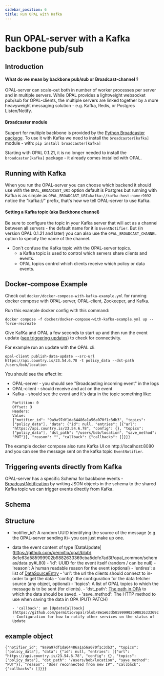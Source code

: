 ```yaml
---
sidebar_position: 6
title: Run OPAL with Kafka
---
```


# Run OPAL-server with a Kafka backbone pub/sub

## Introduction

#### What do we mean by backbone pub/sub or Broadcast-channel ?

OPAL-server can scale-out both in number of worker processes per server and in multiple servers.
While OPAL provides a lightweight websocket pub/sub for OPAL-clients, the multiple servers are linked together by a more heavyweight messaging solution - e.g. Kafka, Redis, or Postgres Listen/Notify.

#### Broadcaster module

Support for multiple backbone is provided by the [Python Broadcaster package](https://pypi.org/project/broadcaster/).
To use it with Kafka we need to install the `broadcaster[kafka]` module - with:
`pip install broadcaster[kafka]`

Starting with OPAL 0.1.21, it is no longer needed to install the `broadcaster[kafka]` package - it already comes installed with OPAL.

## Running with Kafka

When you run the OPAL-server you can choose which backend it should use with the `OPAL_BROADCAST_URI` option default is Postgres but running with Kafka is as simple as `OPAL_BROADCAST_URI=kafka://kafka-host-name:9092`
notice the "kafka://" prefix, that's how we tell OPAL-server to use Kafka.

#### Setting a Kafka topic (aka Backbone channel)

Be sure to configure the topic in your Kafka server that will act as a channel between all servers - the default name for it is `EventNotifier`.
But (in version OPAL 0.1.21 and later) you can also use the `OPAL_BROADCAST_CHANNEL` option to specify the name of the channel.

- Don't confuse the Kafka topic with the OPAL-server topics.
  - a Kafka topic is used to control which servers share clients and events.
  - OPAL topics control which clients receive which policy or data events.

## Docker-compose Example

Check out `docker/docker-compose-with-kafka-example.yml` for running docker compose with OPAL-server, OPAL-client, Zookeeper, and Kafka.

Run this example docker config with this command:

```
docker compose -f docker/docker-compose-with-kafka-example.yml up --force-recreate
```

Give KafKa and OPAL a few seconds to start up and then run the event update ([see triggering updates](/getting-started/quickstart/opal-playground/publishing-data-update)) to check for connectivity.

For example run an update with the OPAL cli:

```
opal-client publish-data-update --src-url https://api.country.is/23.54.6.78 -t policy_data --dst-path /users/bob/location
```

You should see the effect in:

- OPAL-server - you should see "Broadcasting incoming event" in the logs
- OPAL-client - should receive and act on the event
- Kafka - should see the event and it's data in the topic
  something like:
  ```Key: null
  Partition: 0
  Offset: 3
  Headers:
  Value:
  {"notifier_id": "9a9a97df1da64486a1a56a070f1c3db3", "topics": ["policy_data"], "data": {"id": null, "entries": [{"url": "https://api.country.is/23.54.6.78", "config": {}, "topics": ["policy_data"], "dst_path": "/users/bob/location", "save_method": "PUT"}], "reason": "", "callback": {"callbacks": []}}}
  ```

The example docker compose also runs Kafka UI on http://localhost:8080 and you can see the message sent on the kafka topic `EventNotifier`.

## Triggering events directly from Kafka

OPAL-server has a specific Schema for backbone events - [BroadcastNotification](https://github.com/authorizon/fastapi_websocket_pubsub/blob/3b567bb0f34e42c5e1162ffeae8d8c1d4eed43dc/fastapi_websocket_pubsub/event_broadcaster.py#L18) by writing JSON objects in the schema to the shared Kafka topic we can trigger events directly from Kafka.

## Schema

## Structure

- 'notifier_id': A random UUID identifying the source of the message (e.g. the OPAL-server sending it)- you can just make up one.

- data the event content of type [DataUpdate](https://github.com/permitio/opal/blob/
  8e1e63d585999902b9882633369cba5dcfe7ad3f/opal_common/schemas/data.py#L80) - 'id': UUID for the event itself (random / can be null) - 'reason': A human readable reason for the event (optional) - 'entires': a list of [DataSourceEntry](https://github.com/permitio/opal/blob/8e1e63d585999902b9882633369cba5dcfe7ad3f/opal_common/schemas/data.py#L9) - 'url': the url the clients should connect to in-order to get the data - 'config': the configuration for the data fetcher source (any object, optional) - 'topics': A list of OPAL topics to which the message is to be sent (for clients). - 'dst_path': [The path in OPA](https://www.openpolicyagent.org/docs/latest/rest-api/#data-api) to which the data should be saved. - 'save_method': The HTTP method to use when saving the data in OPA (PUT/ PATCH)

      - 'callback': an [UpdateCallback](https://github.com/permitio/opal/blob/8e1e63d585999902b9882633369cba5dcfe7ad3f/opal_common/schemas/data.py#L71) - Configuration for how to notify other services on the status of Update

## example object

```
{"notifier_id": "9a9a97df1da64486a1a56a070f1c3db3", "topics": ["policy_data"], "data": {"id": null, "entries": [{"url": "https://api.country.is/23.54.6.78", "config": {}, "topics": ["policy_data"], "dst_path": "/users/bob/location", "save_method": "PUT"}], "reason": "User reconnected from new IP", "callback": {"callbacks": []}}}
```
